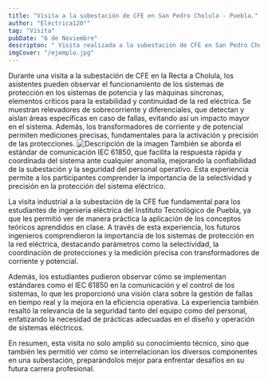 ```yaml
---
title: "Visita a la subestación de CFE en San Pedro Cholula - Puebla."
author: "Eléctrica120°"
tag: "Visita"
pubDate: "6 de Noviembre"
descripton: " Visita realizada a la subestación de CFE en San Pedro Cholula- Puebla. "
imgCover: "/ejemplo.jpg"
---
```



Durante una visita a la subestación de CFE en la Recta a Cholula, los asistentes pueden observar el funcionamiento de los sistemas de protección en los sistemas de potencia y las máquinas síncronas, elementos críticos para la estabilidad y continuidad de la red eléctrica. Se muestran relevadores de sobrecorriente y diferenciales, que detectan y aíslan áreas específicas en caso de fallas, evitando así un impacto mayor en el sistema. Además, los transformadores de corriente y de potencial permiten mediciones precisas, fundamentales para la activación y precisión de las protecciones.
![Descripción de la imagen](/ejemplo.jpg)
También se aborda el estándar de comunicación IEC 61850, que facilita la respuesta rápida y coordinada del sistema ante cualquier anomalía, mejorando la confiabilidad de la subestación y la seguridad del personal operativo. Esta experiencia permite a los participantes comprender la importancia de la selectividad y precisión en la protección del sistema eléctrico.


La visita industrial a la subestación de la CFE fue fundamental para los estudiantes de ingeniería eléctrica del Instituto Tecnológico de Puebla, ya que les permitió ver de manera práctica la aplicación de los conceptos teóricos aprendidos en clase. A través de esta experiencia, los futuros ingenieros comprendieron la importancia de los sistemas de protección en la red eléctrica, destacando parámetros como la selectividad, la coordinación de protecciones y la medición precisa con transformadores de corriente y potencial.

Además, los estudiantes pudieron observar cómo se implementan estándares como el IEC 61850 en la comunicación y el control de los sistemas, lo que les proporcionó una visión clara sobre la gestión de fallas en tiempo real y la mejora en la eficiencia operativa. La experiencia también resaltó la relevancia de la seguridad tanto del equipo como del personal, enfatizando la necesidad de prácticas adecuadas en el diseño y operación de sistemas eléctricos.

En resumen, esta visita no solo amplió su conocimiento técnico, sino que también les permitió ver cómo se interrelacionan los diversos componentes en una subestación, preparándolos mejor para enfrentar desafíos en su futura carrera profesional.

